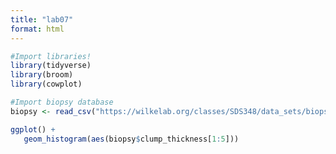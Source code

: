 ```yaml
---
title: "lab07"
format: html
---
```


```r
#Import libraries!
library(tidyverse)
library(broom) 
library(cowplot)
```

```r
#Import biopsy database 
biopsy <- read_csv("https://wilkelab.org/classes/SDS348/data_sets/biopsy.csv")
```

```r
ggplot() +
   geom_histogram(aes(biopsy$clump_thickness[1:5]))
```

